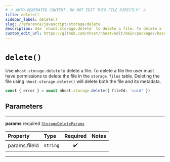 ```yaml
---
# ⚠️ AUTO-GENERATED CONTENT. DO NOT EDIT THIS FILE DIRECTLY! ⚠️
title: delete()
sidebar_label: delete()
slug: /reference/javascript/storage/delete
description: Use `nhost.storage.delete` to delete a file. To delete a file the user must have permissions to delete the file in the `storage.files` table. Deleting the file using `nhost.storage.delete()` will delete both the file and its metadata.
custom_edit_url: https://github.com/nhost/nhost/edit/main/packages/hasura-storage-js/src/packages/hasura-storage-js/src/hasura-storage-client.ts#L150
---
```


# `delete()`

Use `nhost.storage.delete` to delete a file. To delete a file the user must have permissions to delete the file in the `storage.files` table. Deleting the file using `nhost.storage.delete()` will delete both the file and its metadata.

```ts
const { error } = await nhost.storage.delete({ fileId: 'uuid' })
```

## Parameters

---

**<span className="parameter-name">params</span>** <span className="optional-status">required</span> [`StorageDeleteParams`](/reference/docgen/javascript/storage/types/storage-delete-params)

| Property                                                                                  | Type                | Required | Notes |
| :---------------------------------------------------------------------------------------- | :------------------ | :------: | :---- |
| <span className="parameter-name"><span className="light-grey">params.</span>fileId</span> | <code>string</code> |    ✔️    |       |

---
